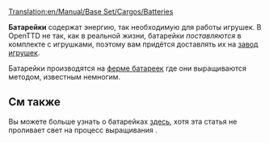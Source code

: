 [[Translation:en/Manual/Base Set/Cargos/Batteries]]

{{ru/Manual/Base Set/Cargos/Груз| имя=Батарейки
| Изображение=Batteries.png
| производит=[[ru/Manual/Base Set/Industries/Ферма батареек|Ферма батареек]]
| принимает=[[ru/Manual/Base Set/Industries/Завод игрушек|Завод игрушек]]
}}

'''Батарейки''' содержат энергию, так необходимую для работы игрушек.  В OpenTTD не так, как в реальной жизни, батарейки ''поставляются'' в комплекте с игрушками, поэтому вам придётся доставлять их на [[ru/Manual/Base Set/Industries/Завод игрушек|завод игрушек]].

Батарейки производятся на [[ru/Manual/Base Set/Industries/Ферма батареек|ферме батареек]] где они выращиваются методом, известным немногим.

==См также==
Вы можете больше узнать о батарейках [http://ru.wikipedia.org/wiki/%D0%91%D0%B0%D1%82%D0%B0%D1%80%D0%B5%D0%B9%D0%BA%D0%B0 здесь], хотя эта статья не проливает свет на процесс выращивания {{en/Emoticon|:D}}.